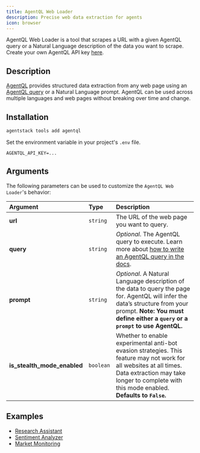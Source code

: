 ```yaml
---
title: AgentQL Web Loader
description: Precise web data extraction for agents
icon: browser
---
```


AgentQL Web Loader is a tool that scrapes a URL with a given AgentQL query or a Natural Language description of the data you want to scrape.
Create your own AgentQL API key [here](https://dev.agentql.com).

## Description

[AgentQL](https://agentql.com) provides structured data extraction from any web page using an [AgentQL query](https://docs.agentql.com/concepts/query-language) or a Natural Language prompt. AgentQL can be used across multiple languages and web pages without breaking over time and change.

## Installation

```bash
agentstack tools add agentql
```

Set the environment variable in your project's `.env` file.

```env
AGENTQL_API_KEY=...
```

## Arguments

The following parameters can be used to customize the `AgentQL Web Loader`'s behavior:

| Argument                    | Type      | Description                                                                                                                                                                                                       |
| :-------------------------- | :-------- | :---------------------------------------------------------------------------------------------------------------------------------------------------------------------------------------------------------------- |
| **url**                     | `string`  | The URL of the web page you want to query.                                                                                                                                                                        |
| **query**                   | `string`  | _Optional_. The AgentQL query to execute. Learn more about [how to write an AgentQL query in the docs](https://docs.agentql.com/agentql-query).                                                                   |
| **prompt**                  | `string`  | _Optional_. A Natural Language description of the data to query the page for. AgentQL will infer the data’s structure from your prompt. **Note: You must define either a `query` or a `prompt` to use AgentQL.**  |
| **is_stealth_mode_enabled** | `boolean` | Whether to enable experimental anti-bot evasion strategies. This feature may not work for all websites at all times. Data extraction may take longer to complete with this mode enabled. **Defaults to `False`.** |

## Examples

- [Research Assistant](https://github.com/AgentOps-AI/AgentStack/tree/main/examples/research_assistant)
- [Sentiment Analyzer](https://github.com/AgentOps-AI/AgentStack/tree/main/examples/sentiment_analyser)
- [Market Monitoring](https://github.com/AgentOps-AI/AgentStack/tree/main/examples/market_monitoring)
